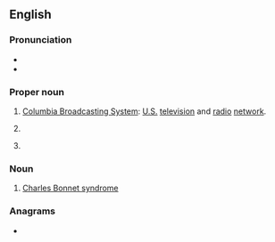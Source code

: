 {{also|CBs|C♭s‎}}
==English==

===Pronunciation===
* {{rhymes|en|ɛs}}
* {{rhymes|en|as}}

===Proper noun===
{{en-proper noun}}

# [[wikipedia:CBS|Columbia Broadcasting System]]: [[United States|U.S.]] [[television]] and [[radio]] [[network]].
# {{lb|en|education}} {{initialism of|en|[[w:List of Christian Brothers schools|Christian Brothers School]]}}
# {{lb|en|software}} {{initialism of|en|Component-Based Servicing}}

===Noun===
{{en-noun|-}}

# [[Charles Bonnet syndrome]]

===Anagrams===
* {{anagrams|en|a=bcs|BCS|BCs|BSC|BSc|BSc.|SBC}}